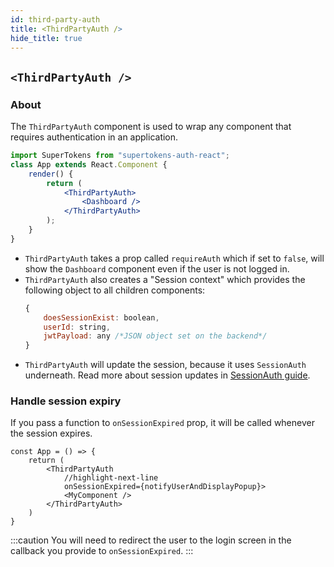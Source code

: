 ```yaml
---
id: third-party-auth
title: <ThirdPartyAuth />
hide_title: true
---
```


## `<ThirdPartyAuth />`

### About

The `ThirdPartyAuth` component is used to wrap any component that requires authentication in an application.

```jsx
import SuperTokens from "supertokens-auth-react";
class App extends React.Component {
    render() {
        return (
            <ThirdPartyAuth>
                <Dashboard />
            </ThirdPartyAuth>
        );
    }
}
```
- `ThirdPartyAuth` takes a prop called `requireAuth` which if set to `false`, will show the `Dashboard` component even if the user is not logged in.
- `ThirdPartyAuth` also creates a "Session context" which provides the following object to all children components:
   ```jsx
   {
       doesSessionExist: boolean,
       userId: string,
       jwtPayload: any /*JSON object set on the backend*/
   }
   ```
- `ThirdPartyAuth` will update the session, because it uses `SessionAuth` underneath. Read more about session updates in [SessionAuth guide](../session/session-auth).

### Handle session expiry
If you pass a function to `onSessionExpired` prop, it will be called whenever the session expires.

```tsx
const App = () => {
    return (
        <ThirdPartyAuth
            //highlight-next-line
            onSessionExpired={notifyUserAndDisplayPopup}>
            <MyComponent />
        </ThirdPartyAuth>
    )
}
```

:::caution
You will need to redirect the user to the login screen in the callback you provide to `onSessionExpired`.
:::
